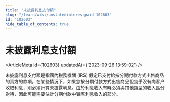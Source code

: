 ```yaml
---
title: "未披露利息支付額"
slug: "/learn/wiki/unstatedinterestpaid-102603"
id: "102603"
hide_table_of_contents: true
---
```



# 未披露利息支付額

<ArticleMeta id={102603} updatedAt={'2023-09-26 13:59:02'} />
<div className='border-solid border-b border-t-0 my-4 border-[var(--ifm-color-gray-300)]' />

未披露利息支付額是指國內税務機關 (IRS) 假定已支付給按分期付款方式出售商品的賣方的款項。在某些情況下，如果您按分期付款方式出售商品但幾乎沒有向客户收取利息，則必須計算未披露利息。由於利息收入有時必須與其他類型的收入區分對待，因此可能需要估計分期付款中實際利息收入的部分。
